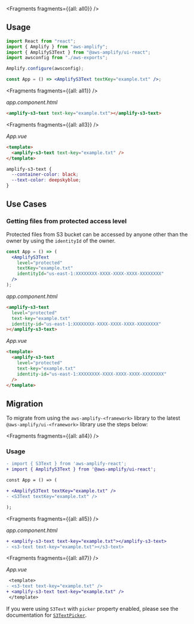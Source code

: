 


<Fragments fragments={{all: all0}} />

## Usage

<FilterContent framework="react">

```jsx
import React from "react";
import { Amplify } from "aws-amplify";
import { AmplifyS3Text } from "@aws-amplify/ui-react";
import awsconfig from "./aws-exports";

Amplify.configure(awsconfig);

const App = () => <AmplifyS3Text textKey="example.txt" />;
```

</FilterContent>

<FilterContent framework="angular">


<Fragments fragments={{all: all1}} />

_app.component.html_

```html
<amplify-s3-text text-key="example.txt"></amplify-s3-text>
```

</FilterContent>

<FilterContent framework="vue">


<Fragments fragments={{all: all3}} />

_App.vue_

```html
<template>
  <amplify-s3-text text-key="example.txt" />
</template>
```

</FilterContent>

<UiComponentProps tag="amplify-s3-text" propType="attr" useTableHeaders></UiComponentProps>

<UiComponentProps tag="amplify-s3-text" propType="css" useTableHeaders></UiComponentProps>

```css
amplify-s3-text {
  --container-color: black;
  --text-color: deepskyblue;
}
```

## Use Cases

### Getting files from protected access level

Protected files from S3 bucket can be accessed by anyone other than the owner by using the `identityId` of the owner.

<FilterContent framework="react">

```jsx
const App = () => (
  <AmplifyS3Text
    level="protected"
    textKey="example.txt"
    identityId="us-east-1:XXXXXXXX-XXXX-XXXX-XXXX-XXXXXXXX"
  />
);
```

</FilterContent>

<FilterContent framework="angular">

_app.component.html_

```html
<amplify-s3-text
  level="protected"
  text-key="example.txt"
  identity-id="us-east-1:XXXXXXXX-XXXX-XXXX-XXXX-XXXXXXXX"
></amplify-s3-text>
```

</FilterContent>

<FilterContent framework="vue">

_App.vue_

```html
<template>
  <amplify-s3-text
    level="protected"
    text-key="example.txt"
    identity-id="us-east-1:XXXXXXXX-XXXX-XXXX-XXXX-XXXXXXXX"
  />
</template>
```

</FilterContent>

## Migration

To migrate from using the `aws-amplify-<framework>` library to the latest `@aws-amplify/ui-<framework>` library use the steps below:


<Fragments fragments={{all: all4}} />

### Usage

<FilterContent framework="react">

```diff
- import { S3Text } from 'aws-amplify-react';
+ import { AmplifyS3Text } from '@aws-amplify/ui-react';

const App = () => (

+ <AmplifyS3Text textKey="example.txt" />
- <S3Text textKey="example.txt" />

);
```

</FilterContent>

<FilterContent framework="angular">


<Fragments fragments={{all: all5}} />

_app.component.html_

```diff
+ <amplify-s3-text text-key="example.txt"></amplify-s3-text>
- <s3-text text-key="example.txt"></s3-text>
```

</FilterContent>

<FilterContent framework="vue">


<Fragments fragments={{all: all7}} />

_App.vue_

```diff
 <template>
- <s3-text text-key="example.txt" />
+ <amplify-s3-text text-key="example.txt" />
 </template>
```

</FilterContent>

If you were using `S3Text` with `picker` property enabled, please see the documentation for [`S3TextPicker`](/ui/storage/s3-text-picker).
